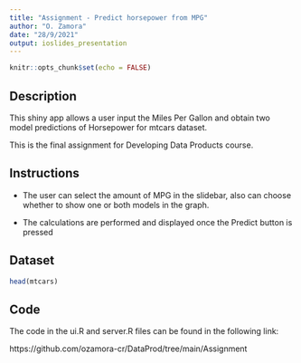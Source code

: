 ---
title: "Assignment - Predict horsepower from MPG"
author: "O. Zamora"
date: "28/9/2021"
output: ioslides_presentation
---

```{r setup, include=FALSE}
knitr::opts_chunk$set(echo = FALSE)
```

## Description





This shiny app allows a user input the Miles Per Gallon and obtain two model predictions of Horsepower for mtcars dataset.

This is the final assignment for Developing Data Products course.

## Instructions




- The user can select the amount of MPG in the slidebar, also can choose whether to show one or both models in the graph. 

- The calculations are performed and displayed once the Predict button is pressed



## Dataset

```{r, echo = TRUE}
head(mtcars)
```

## Code


The code in the ui.R and server.R files can be found in the following link: 


https://github.com/ozamora-cr/DataProd/tree/main/Assignment

